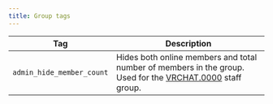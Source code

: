 ```yaml
---
title: Group tags
---
```


Tag | Description
----|------------
`admin_hide_member_count` | Hides both online members and total number of members in the group. Used for the [VRCHAT.0000](https://vrc.group/VRCHAT.0000) staff group.

